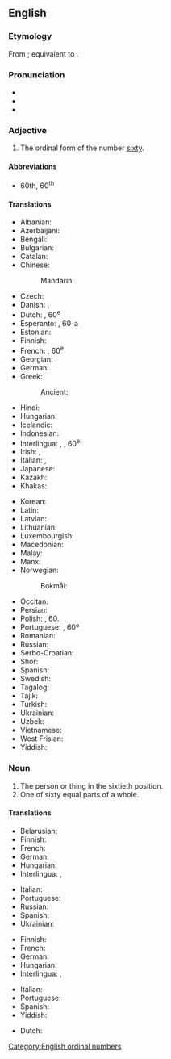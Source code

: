 ==English==
{{number box|en|60}}

===Etymology===
From {{inh|en|enm|sixtithe}}; equivalent to {{suffix|en|sixty|eth}}.

===Pronunciation===
* {{IPA|en|/ˈsɪksti.əθ/}}
* {{hyphenation|en|six|ti|eth}}
* {{audio|en|LL-Q1860 (eng)-I learned some phrases-sixtieth.wav|Audio (UK)}}

===Adjective===
{{en-adj|-}}

# The ordinal form of the number [[sixty]].

====Abbreviations====
* 60th, 60<sup>th</sup>

====Translations====
{{trans-top|the ordinal form of the number sixty}}
* Albanian: {{t+|sq|gjashtëdhjetë}}
* Azerbaijani: {{t|az|altmışıncı}}
* Bengali: {{t+|bn|ষষ্টিতম}}
* Bulgarian: {{t|bg|шейсетият}}
* Catalan: {{t+|ca|seixantè}}
* Chinese:
*: Mandarin: {{t+|cmn|第六十|tr=dì liùshí|sc=Hani}}
* Czech: {{t+|cs|šedesátý}}
* Danish: {{t|da|tressende}}, {{t|da|tresindstyvende}}
* Dutch: {{t+|nl|zestigste}}, 60<sup>e</sup>
* Esperanto: {{t|eo|sesdeka}}, 60-a
* Estonian: {{t|et|kuuekümnes}}
* Finnish: {{t|fi|kuudeskymmenes}}
* French: {{t+|fr|soixantième}}, 60<sup>e</sup>
* Georgian: {{t|ka|მესამოცე}}
* German: {{t+|de|sechzigste}}
* Greek: {{t+|el|εξηκοστός}}
*: Ancient: {{t|grc|ἑξηκοστός}}
* Hindi: {{t|hi|साठवाँ}}
* Hungarian: {{t+|hu|hatvanadik}}
* Icelandic: {{t|is|sextugasta}}
* Indonesian: {{t|id|keenampuluh}}
* Interlingua: {{t|ia|sexantesime}}, {{t|ia|sexagesime}}, 60<sup>e</sup>
* Irish: {{t|ga|seascadú}}, {{t|ga|60ú}}
* Italian: {{t|it|sessantesimo}}, {{t|it|60º}}
* Japanese: {{t|ja|第六十|tr=dai-rokujū|sc=Jpan}}
* Kazakh: {{t|kk|алпысыншы|sc=Cyrl}}
* Khakas: {{t|kjh|алтонынӌы|sc=Cyrl}}
{{trans-mid}}
* Korean: {{t+|ko|예순째}}
* Latin: {{t|la|sexāgēsimus}}
* Latvian: {{t|lv|sešdesmitais}}
* Lithuanian: {{t+|lt|šešiasdešimtas}}
* Luxembourgish: {{t|lb|siechzegst}}
* Macedonian: {{t|mk|шеесетти|sc=Cyrl}}
* Malay: {{t|ms|keenam puluh}}
* Manx: {{t|gv|tree feedoo}}
* Norwegian:
*: Bokmål: {{t+|nb|sekstiende}}
* Occitan: {{t|oc|seissanten}}
* Persian: {{t+|fa|شصتم|sc=fa-Arab}}
* Polish: {{t+|pl|sześćdziesiąty}}, 60.
* Portuguese: {{t+|pt|sexagésimo}}, 60º
* Romanian: {{t+|ro|șaizecilea}}
* Russian: {{t+|ru|шестидесятый}}
* Serbo-Croatian: {{t|sh|šezdeseti}}
* Shor: {{t|cjs|алтонынчы}}
* Spanish: {{t+|es|sexagésimo}}
* Swedish: {{t+|sv|sextionde}}
* Tagalog: {{t|tl|pang-animnapu}}
* Tajik: {{t|tg|шастуми|sc=Cyrl}}
* Turkish: {{t+|tr|altmışıncı}}
* Ukrainian: {{t+|uk|шістдеся́тий|sc=Cyrl}}
* Uzbek: {{t+|uz|oltmishinchi}}
* Vietnamese: {{t|vi|thứ sáu mươi}}
* West Frisian: {{t|fy|sechtichste}}
* Yiddish: {{t|yi|זעכציקסט}}
{{trans-bottom}}

===Noun===
{{en-noun|~}}

# The person or thing in the sixtieth position.
# One of sixty equal parts of a whole.

====Translations====
{{trans-top|person or thing in the sixtieth position}}
* Belarusian: {{t|be|шасцідзесяты|sc=Cyrl}}
* Finnish: {{t|fi|kuudeskymmenes}}
* French: {{t+|fr|soixantième|m|f}}
* German: {{t+|de|sechzigste}}
* Hungarian: {{t+|hu|hatvanadik}}
* Interlingua: {{t|ia|sexantesimo|m}}, {{t|ia|sexagesimo|m}}
{{trans-mid}}
* Italian: {{t|it|sessantesimo|m}}
* Portuguese: {{t+|pt|sexagésimo|m}}
* Russian: {{t+|ru|шестидесятый|sc=Cyrl}}
* Spanish: {{t+|es|sexagésimo}}
* Ukrainian: {{t+|uk|шістдесятий|sc=Cyrl}}
{{trans-bottom}}

{{trans-top|one of sixty equal parts of a whole}}
* Finnish: {{t|fi|kuudeskymmenesosa}}
* French: {{t+|fr|soixantième|m}}
* German: {{t+|de|sechzigste}}
* Hungarian: {{t|hu|hatvanad}}
* Interlingua: {{t|ia|sexantesimo|m}}, {{t|ia|sexagesimo|m}}
{{trans-mid}}
* Italian: {{t|it|sessantesimo|m}}
* Portuguese: {{t|pt|sessenta avos|m}}
* Spanish: {{t+|es|sesentavo}}
* Yiddish: {{t|yi|זעכציקסטל|n}}
{{trans-bottom}}

{{checktrans-top}}
* Dutch: {{t+check|nl|zestigste}}
{{trans-mid}}
{{trans-bottom}}

[[Category:English ordinal numbers]]